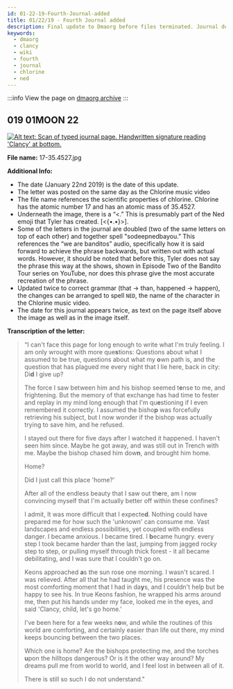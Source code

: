 ```yaml
---
id: 01-22-19-Fourth-Journal-added
title: 01/22/19 - Fourth Journal added
description: Final update to Dmaorg before files terminated. Journal describing Clancy's feelings after returning to Dema.
keywords:
  - dmaorg
  - clancy
  - wiki
  - fourth
  - journal
  - chlorine
  - ned
---
```


:::info
View the page on [dmaorg archive](https://www.dmaorg.site/012219/found/15398642_14/clancy.html)
:::

## 019 01MOON 22

[![Alt text: Scan of typed journal page. Handwritten signature reading 'Clancy' at bottom.](./assets/17-35.4527.jpg)](./assets/17-35.4527.jpg)

**File name:**  17-35.4527.jpg

**Additional Info:**

- The date (January 22nd 2019) is the date of this update.
- The letter was posted on the same day as the Chlorine music video
- The file name references the scientific properties of chlorine. Chlorine has the atomic number 17 and has an atomic mass of 35.4527.
- Underneath the image, there is a “<.” This is presumably part of the Ned emoji that Tyler has created. [<{•.•}>].
- Some of the letters in the journal are doubled (two of the same letters on top of each other)  and together spell "sodeepnedbayou.” This references the “we are banditos” audio, specifically how it is said forward to achieve the phrase backwards, but written out with actual words. However, it should be noted that before this, Tyler does not say the phrase this way at the shows, shown in Episode Two of the Bandito Tour series on YouTube, nor does this phrase give the most accurate recreation of the phrase.
- Updated twice to correct grammar (that -> than, happened -> happen), the changes can be arranged to spell `NED`, the name of the character in the Chlorine music video.
- The date for this journal appears twice, as text on the page itself above the image as well as in the image itself.

**Transcription of the letter:**
> “I can't face this page for long enough to write what I'm truly feeling. I am only wrought with more que<b>s</b>tions: Questions about what I assumed to be true, questions about what my <b>o</b>wn path is, and the question that has plagued me every night that I lie here, back in city: Di<b>d</b> I give up?
>
> The force I saw between him and his bishop seemed t<b>e</b>nse to me, and frightening. But the memory of that exchange has had time to fester and replay in my mind long enough that I'm qu<b>e</b>stioning if I even remembered it correctly. I assumed the bisho<b>p</b> was forcefully retrieving his subject, but I now wonder if the bishop was actually trying to save him, and he refused.
>
> I stayed out there for five days after I watched it happened. I haven't seen him since. Maybe he got away, and was still out in Trench with me. Maybe the bishop chased him dow<b>n</b>, and brought him home.
>
> Home?
>
> Did I just call this place 'home?'
>
> After all of the endless beauty that I saw out th<b>e</b>re, am I now convincing myself that I'm actually better off within these confines?
>
> I admit, It was more difficult that I expecte<b>d</b>. Nothing could have prepared me for how such the 'unknown' can consume me. Vast landscapes and endless possibilities, yet coupled with endless danger. I became anxious. I became tired. I <b>b</b>ecame hungry. every step I took became harder than the last, jumping from jagged rocky step to step, or pulling myself through thick forest - it all became debilitating, and I was sure that I couldn't go on.
>
> Keons approached <b>a</b>s the sun rose one morning. I wasn't scared. I was relieved. After all that he had taught me, his presence was the most comforting moment that I had in da<b>y</b>s, and I couldn't help but be happy to see his. In true Keons fashion, he wrapped his arms around me, then put his hands under my face, looked me in the eyes, and said 'Clancy, child, let's go home.'
>
> I've been here for a few weeks n<b>o</b>w, and while the routines of this world are comforting, and certainly easier than life out there, my mind keeps bouncing between the two places.
>
> Which one is home? Are the bishops protecting me, and the torches <b>u</b>pon the hilltops dangerous? Or is it the other way around? My dreams pull me from world to world, and I feel lost in between all of it.
>
> There is still so such I do not understand."

